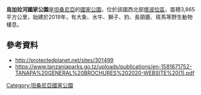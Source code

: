 {{coord|5|48|37.3|S|31|54|6.5|E|format=dms|display=title}}

'''烏加拉河國家公園'''是[[坦桑尼亞|坦桑尼亞]]的[[國家公園|國家公園]]，位於該國西北部[[塔波拉區|塔波拉區]]，面積3,865平方公里，始建於2019年，有大象、水牛、獅子、豹、長頸鹿、斑馬等野生動物棲息。

==參考資料==
* http://protectedplanet.net/sites/301499 {{Wayback|url=http://protectedplanet.net/sites/301499 |date=20120731051459 }}
* https://www.tanzaniaparks.go.tz/uploads/publications/en-1581671752-TANAPA%20GENERAL%20BROCHURES%202020-WEBSITE%20(1).pdf {{Wayback|url=https://www.tanzaniaparks.go.tz/uploads/publications/en-1581671752-TANAPA%20GENERAL%20BROCHURES%202020-WEBSITE%20(1).pdf |date=20200605074510 }}

{{Tanzania-geo-stub}}
[[Category:坦桑尼亞國家公園|Category:坦桑尼亞國家公園]]